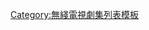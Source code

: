 {{Navbox
|bodyclass=hlist

|name = 1998年無綫電視劇集
|title = [[翡翠台電視劇集列表 (1998年)|1998年無綫電視翡翠台劇集]]
|state = collapsed
|group1 = 第一線劇集
|list1 = 
*[[真命天師]]
*[[花木蘭 (無綫電視劇)|花木蘭]]
*[[大澳的天空]]
*[[聊齋（貳）]]
*[[師奶強人]]
*[[鹿鼎記 (1998年电视剧)|鹿鼎記]]
*[[難兄難弟之神探李奇]]
*[[林世榮 (電視劇)|林世榮]]
*[[網上有情人]]
*[[西遊記（貳）]]
*[[外父唔怕做]]
|group2 = 第二線劇集
|list2 = 
*[[鑑證實錄]]
*[[緣來沒法擋]]
*[[天地豪情]]
*[[掃黃先鋒]]
*[[陀槍師姐]]
*[[離島特警]]
*[[妙手仁心]]
*[[烈火雄心_(電視劇)|烈火雄心]]
*[[冤家宜結不宜解]]
|group3 = 第三線劇集
|list3 = 
*[[真情]]
<!--
|group4 = 星期六黃金時段劇集
|list4 = [[]]
-->
|below = [[翡翠台電視劇集列表 (1997年)|1997年]] ← '''1998年''' → [[翡翠台電視劇集列表 (1999年)|1999年]]
}}
<noinclude>[[Category:無綫電視劇集列表模板]]</noinclude>